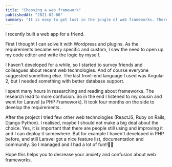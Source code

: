 ```yaml
---
title: "Choosing a web framework"
publishedAt: "2021-02-06"
summary: "It is easy to get lost in the jungle of web frameworks. There are so many of them. I got super fast anxious about this decision."
---
```


I recently built a web app for a friend. 

First I thought I can solve it with Wordpress and plugins. As the requirements became very specific and custom, I saw the need to open up my code editor and write the logic by myself. 

I haven't developed for a while, so I started to survey friends and colleagues about recent web technologies. And of course everyone suggested something else. The last front-end language I used was Angular 2, but I needed something with better database support. 

I spent many hours in researching and reading about frameworks. The research lead to more confusion. So in the end I listened to my cousin and went for Laravel (a PHP Framework). It took four months on the side to develop the requirements. 

After the project I tried few other web technologies (ReactJS, Ruby on Rails, Django Python). I realised, maybe I should not make a big deal about the choice. Yes, it is important that there are people still using and improving it and I can deploy it somewhere. But for example I haven't developed in PHP before, and still Laravel got a nice feature list, documentation and community. So I managed and I had a lot of fun!!👌🏻

Hope this helps you to decrease your anxiety and confusion about web frameworks.